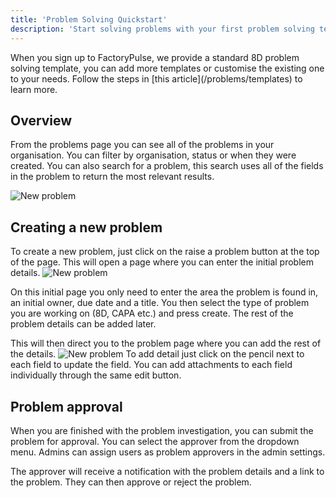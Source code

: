```yaml
---
title: 'Problem Solving Quickstart'
description: 'Start solving problems with your first problem solving template'
---
```


<Info>
When you sign up to FactoryPulse, we provide a standard 8D problem solving template, you can add more templates or customise the existing one to your needs. Follow the steps in [this article](/problems/templates) to learn more.
</Info>


## Overview
From the problems page you can see all of the problems in your organisation. You can filter by organisation, status or when they were created. You can also search for a problem, this search uses all of the fields in the problem to return the most relevant results.

<img src="/images/problems/index.png" alt="New problem" className="rounded-lg border-2 border-gray-200 shadow-lg" />

## Creating a new problem
To create a new problem, just click on the raise a problem button at the top of the page. This will open a page where you can enter the initial problem details.
<img src="/images/problems/new.png" alt="New problem" className="rounded-lg border-2 border-gray-200 shadow-lg" />

On this initial page you only need to enter the area the problem is found in, an initial owner, due date and a title. You then select the type of problem you are working on (8D, CAPA etc.) and press create. The rest of the problem details can be added later.

This will then direct you to the problem page where you can add the rest of the details.
<img src="/images/problems/edit.png" alt="New problem" className="rounded-lg border-2 border-gray-200 shadow-lg" />
To add detail just click on the pencil next to each field to update the field. You can add attachments to each field individually through the same edit button.

## Problem approval

When you are finished with the problem investigation, you can submit the problem for approval. You can select the approver from the dropdown menu.
<Note>
Admins can assign users as problem approvers in the admin settings.
</Note>

The approver will receive a notification with the problem details and a link to the problem. They can then approve or reject the problem.
